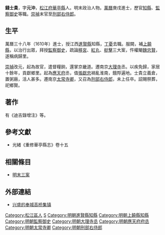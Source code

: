 {{明清人物信息框
| 姓名 = 錢士貴
| 原名 =
| 圖片名稱= 錢士貴.jpg
| 圖片大小 = 300px
| 圖片說明 = 《松江邦彦图》之錢士貴像
| 最高職務 = 刑部右侍郎
| 國家 = 大明
| 爵位 =
| 籍貫 = [[南直隸|南直隸]][[松江府|松江府]][[華亭縣|華亭縣]]
| 族裔 = 漢族
| 旗籍 = 
| 字號 = 字元沖
| 室名 = 
| 諡號 = 
| 出生日期 = 生年不詳
| 出生地點 = 
| 逝世日期 = 卒年不詳
| 逝世地點 = 
| 墓葬 =
| 配偶 =
| 親屬 = 
| 出身 = 
*萬曆三十八年庚戌科同進士出身
| 經歷 = 
| 著作 =
}}

'''錢士貴'''，字'''元沖'''，[[松江府|松江府]][[華亭縣|華亭縣]]人。明末政治人物。[[萬曆|萬曆]]庚戌進士，歷官[[知縣|知縣]]、[[監察御史|監察御史]]等職。[[崇禎|崇禎]]末官至[[刑部右侍郎|刑部右侍郎]]。

==生平==
萬曆三十八年（1610年）進士，授江西[[進賢縣|進賢縣]]知縣，[[丁憂|丁憂]]去職。服闕，補[[上饒縣|上饒縣]]，以治行出眾，拜授[[監察御史|監察御史]]，疏論[[移宮案|移宮]]、[[紅丸案|紅丸]]、[[梃擊案|梃擊]]三大案，忤權閹[[魏忠賢|魏忠賢]]，遂稱病歸里。

[[崇禎|崇禎]]改元，起為故官，遣督糧餉，還掌京畿道。遷南京[[大理寺|大理寺]]丞。以疾免歸，家居十餘年，貢獻鄉里。起為[[應天府|應天府]]丞，值[[張獻忠|張獻忠]]禍亂淮南，餓殍遍地。士貴立義倉，置粥廠，活人甚多。遷南京[[太常寺卿|太常寺卿]]，又召為[[刑部右侍郎|刑部右侍郎]]，未上任卒。詔賜祭葬，祀鄉賢。

==著作==
有《迪吉錄增注》等。

==參考文獻==
{{reflist}}
*光緒《重修華亭縣志》卷十五

==相關條目==
*[[明末三案|明末三案]]

==外部連結==
*[https://web.archive.org/web/20170409201405/http://www.shfch.gov.cn/shfxfc/xncjs/20150722/005002_0a00b7ea-dcdd-4fd9-b60d-43a4e32f3634.htm 兴盛的奉城高桥集镇]

{{萬曆三十八年庚戌科殿試金榜}}

{{Authority control}}

{{DEFAULTSORT:Qian錢}}
[[Category:松江區人|Category:松江區人]]
[[Category:錢姓|S]]
[[Category:明朝進賢縣知縣|Category:明朝進賢縣知縣]]
[[Category:明朝上饒縣知縣|Category:明朝上饒縣知縣]]
[[Category:明朝監察御史|Category:明朝監察御史]]
[[Category:明朝大理寺丞|Category:明朝大理寺丞]]
[[Category:明朝應天府府丞|Category:明朝應天府府丞]]
[[Category:明朝太常寺卿|Category:明朝太常寺卿]]
[[Category:明朝刑部右侍郎|Category:明朝刑部右侍郎]]